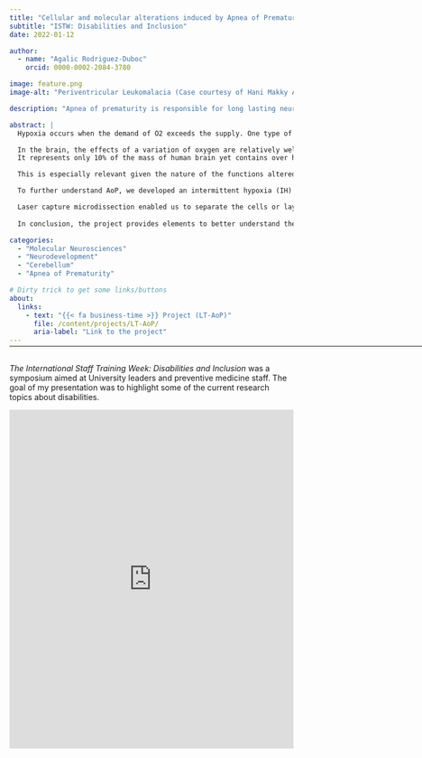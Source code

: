 ```yaml
---
title: "Cellular and molecular alterations induced by Apnea of Prematurity in the murine cerebellum"
subtitle: "ISTW: Disabilities and Inclusion"
date: 2022-01-12

author:
  - name: "Agalic Rodriguez-Duboc"
    orcid: 0000-0002-2084-3780

image: feature.png
image-alt: "Periventricular Leukomalacia (Case courtesy of Hani Makky Al Salam, Radiopaedia.org, rID: 14000)"

description: "Apnea of prematurity is responsible for long lasting neurological impairments and current measures are insufficient to treat and understand this disability-causing phenomenon."

abstract: |
  Hypoxia occurs when the demand of O2 exceeds the supply. One type of perinatal hypoxia is AoP, which is defined by breathing cessation episodes lasting over 20 seconds, occurring over 5 times per hour and mostly at night. It has been shown that this IH leads to developmental alterations and long-term neurological deficits. In fact, perinatal hypoxia is a leading cause of morbimortality worldwide, it occurs in over 50% of premature births under 32 weeks of gestation and leads to 10% of mortality. Moreover, up to 40% of the newborns who experience oxygen deprivation will show some form of disability.

  In the brain, the effects of a variation of oxygen are relatively well studied and it has been shown to cause anatomical alterations including periventricular white matter lesions, and this is especially true of premature newborns who suffer apnea of prematurity. Thus, the impact of a hypoxic brain injury has been well investigated ; however, only few studies exist regarding the cerebellum. The human cerebellum has the appearance of a separate structure attached to the bottom of the brain, tucked underneath the cerebral hemispheres.
  It represents only 10% of the mass of human brain yet contains over half its neurons! The cerebellum is also a structure that is late to develop and is immature at birth.

  This is especially relevant given the nature of the functions altered in children having suffered  from AoP. Indeed, the cerebellum is not only responsible for motor functions such as balance and coordination, but also handles cognitive and behavioral functions, all of which are susceptible to be altered in children having experienced AoP. Studies in hypoxic mice have shown histological effects where there is a difference in the myelin sheath in the nervous tissue. Likewise, at the cellular level there is a decrease in synaptic communication which could explain some of the cognitive effects.

  To further understand AoP, we developed an intermittent hypoxia (IH) protocol, consisting of cycles of hypoxia-reoxygenation during 6 hours per day between P2 and P12. Each cycle lasts 2- minute (including 20 seconds at 5% O2) which constitutes a valid model of Apnea of Prematurity (AoP). The control groups were kept in the same conditions but with normal O2 to account for environmental stressors. We demonstrated that there was an accumulation of ROS has been shown in vivo in P12 mice and histological studies at P12 following this protocol revealed a delay in cerebellar maturation post IH. Indeed, the EGL, where proliferation of neuronal progenitors occurs, is thicker. Whereas, the ML, PC and IGL are decreased, showing a delay in both normal migration and differentiation. Moreover, compared to the controls, these mice presented a stunted development of PC, which are key cells in the CNS. Moreover, compared to the controls, these mice presented long-term alterations in functions linked to the cerebellum such as learning and motor skills. Indeed, pups having experienced IH were slower to get upright than the controls. And these coordination deficits persisted well into adulthood, when these mice presented a more meandering and inefficient trajectory in the Morris pool test.

  Laser capture microdissection enabled us to separate the cells or layers in slices of frozen tissue. This was followed by quantitative PCR to analyze the expression of genes in different developmental stages (P4, P8, P12 and P21) and in the different cerebellar layers. To select the genes of interest for this project, we used bioinformatic tools and transcriptomic databases to develop a cohesive set of genes involved in cerebellar development. We first focused on genes involved in oxidative stress to understand our previous results and found that mice having experienced AoP had an excessive buildup of ROS both due to an excess production and an inefficient antioxidant defense, which in turn led to an increased cell death. Our results show that IH in the cerebellum could modify the shape and function of various cells and contribute to the observed histological, which in turn contributes to explaining the behavioral deficits observed.
  
  In conclusion, the project provides elements to better understand the cellular and molecular aspects of AoP-induced cerebellar injury. First, via a transcriptomic study of genes involved in differentiation and migration to identify which period and cell type are most vulnerable to IH and later, via an imaging study of cerebellar connections. We now aim to study blood vessels to understand if IH causes changes in vascularization that could contribute to the long-term developmental alterations. In the long run we hope this project provides new perspectives to address this socially and economically relevant health issue. 

categories:
  - "Molecular Neurosciences"
  - "Neurodevelopment"
  - "Cerebellum"
  - "Apnea of Prematurity"

# Dirty trick to get some links/buttons
about:
  links:
    - text: "{{< fa business-time >}} Project (LT-AoP)"
      file: /content/projects/LT-AoP/
      aria-label: "Link to the project"
---
```


<hr style="margin-bottom: 30px; margin-top: -12px;" width="900px">

:::{.callout-note}
*The International Staff Training Week: Disabilities and Inclusion* was a symposium aimed at University leaders and preventive medicine staff. The goal of my presentation was to highlight some of the current research topics about disabilities.
:::

<object data="ISTW22.pdf" type="application/pdf" width="100%" height="600">
  <iframe src="https://docs.google.com/viewer?url=https://github.com/agalic-rd/agalic-rd.com/raw/main/content/sci-com/talks/ISTW22/ISTW22.pdf&embedded=true" width="100%" height="600" frameborder="0"></iframe>
</object>